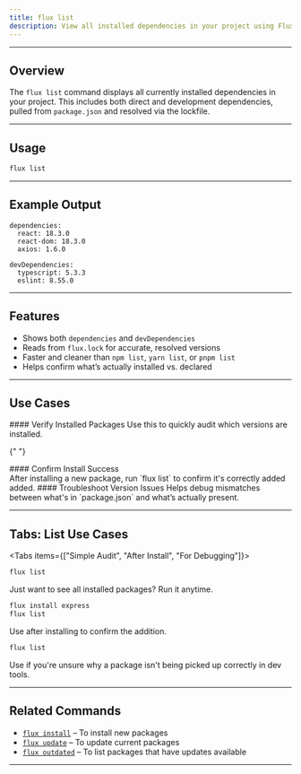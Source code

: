 ```yaml
---
title: flux list
description: View all installed dependencies in your project using Flux.
---
```



---

## Overview

The `flux list` command displays all currently installed dependencies in your project. This includes both direct and development dependencies, pulled from `package.json` and resolved via the lockfile.

---

## Usage

```bash title="Terminal"
flux list
```

---

## Example Output

```text title="Terminal"
dependencies:
  react: 18.3.0
  react-dom: 18.3.0
  axios: 1.6.0

devDependencies:
  typescript: 5.3.3
  eslint: 8.55.0
```

---

## Features

-   Shows both `dependencies` and `devDependencies`
-   Reads from `flux.lock` for accurate, resolved versions
-   Faster and cleaner than `npm list`, `yarn list`, or `pnpm list`
-   Helps confirm what’s actually installed vs. declared

---

## Use Cases

<Steps>
  <Step>
  #### Verify Installed Packages  
  Use this to quickly audit which versions are installed.
  </Step>

{" "}

<Step>
    #### Confirm Install Success <br />
    After installing a new package, run `flux list` to confirm it's correctly added added.
</Step>

  <Step>
  #### Troubleshoot Version Issues  
  Helps debug mismatches between what's in `package.json` and what’s actually present.
  </Step>
</Steps>

---

## Tabs: List Use Cases

<Tabs items={["Simple Audit", "After Install", "For Debugging"]}> <Tab>

```bash title="Terminal"
flux list
```

Just want to see all installed packages? Run it anytime.

</Tab>
<Tab>

```bash title="Terminal"
flux install express
flux list
```

Use after installing to confirm the addition.

</Tab>
<Tab>

```bash title="Terminal"
flux list
```

Use if you're unsure why a package isn't being picked up correctly in dev tools.

</Tab>
</Tabs>

---

## Related Commands

-   [`flux install`](/docs/cli/install) – To install new packages
-   [`flux update`](/docs/cli/update) – To update current packages
-   [`flux outdated`](/docs/cli/outdated) – To list packages that have updates available

---
